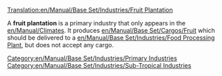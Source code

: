 [[Translation:en/Manual/Base Set/Industries/Fruit Plantation]]

{{en/Manual/Base Set/Industries/Industries|image=en/Manual/Base Set/Industries/Fruitplantation.png
|name=Fruit Plantation
|climates=[[en/Manual/Climates]]
|accepts=Nothing
|produces=[[en/Manual/Base Set/Cargos/Fruit]]
}}
A '''fruit plantation''' is a primary industry that only appears in the [[en/Manual/Climates]]. It produces [[en/Manual/Base Set/Cargos/Fruit]] which should be delivered to a [[en/Manual/Base Set/Industries/Food Processing Plant]], but does not accept any cargo.

{{en/Manual/Base Set/Industries/Navbox Industries}}

[[Category:en/Manual/Base Set/Industries/Primary Industries]]
[[Category:en/Manual/Base Set/Industries/Sub-Tropical Industries]]